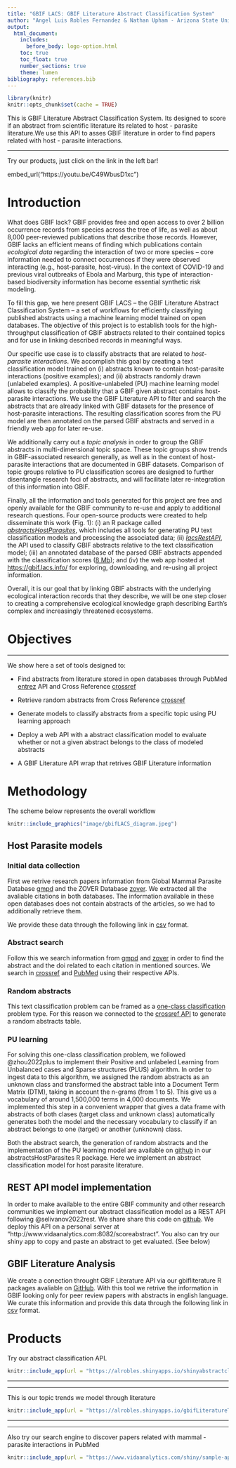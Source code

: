 ```yaml
---
title: "GBIF LACS: GBIF Literature Abstract Classification System"
author: "Angel Luis Robles Fernandez & Nathan Upham - Arizona State University"
output:
  html_document:
    includes:
      before_body: logo-option.html
    toc: true
    toc_float: true
    number_sections: true
    theme: lumen
bibliography: references.bib  
---
```

```r
library(knitr)
knitr::opts_chunk$set(cache = TRUE)
```

This is GBIF Literature Abstract Classification System. Its designed to score if an abstract from scientific literature its related to host - parasite literature.We use this API to asses GBIF literature in order to find papers related with host - parasite interactions. 

*** 
Try our products, just click on the link in the left bar!


embed_url("https://youtu.be/C49WbusD1xc")

# Introduction

What does GBIF lack? GBIF provides free and open access to over 2 billion occurrence records from species across the tree of life, as well as about 8,000 peer-reviewed publications that describe those records. However, GBIF lacks an efficient means of finding which publications contain *ecological data* regarding the interaction of two or more species -- core information needed to connect occurrences if they were observed interacting (e.g., host-parasite, host-virus). In the context of COVID-19 and previous viral outbreaks of Ebola and Marburg, this type of interaction-based biodiversity information has become essential synthetic risk modeling.

To fill this gap, we here present GBIF LACS – the GBIF Literature Abstract Classification System – a set of workflows for efficiently classifying published abstracts using a machine learning model trained on open databases. The objective of this project is to establish tools for the high-throughput classification of GBIF abstracts related to their contained topics and for use in linking described records in meaningful ways.

Our specific use case is to classify abstracts that are related to *host-parasite interactions*. We accomplish this goal by creating a text classification model trained on (i) abstracts known to contain host-parasite interactions (positive examples); and (ii) abstracts randomly drawn (unlabeled examples). A positive-unlabeled (PU) machine learning model allows to classify the probability that a GBIF given abstract contains host-parasite interactions. We use the GBIF Literature API to filter and search the abstracts that are already linked with GBIF datasets for the presence of host-parasite interactions. The resulting classification scores from the PU model are then annotated on the parsed GBIF abstracts and served in a friendly web app for later re-use.

We additionally carry out a *topic analysis* in order to group the GBIF abstracts in multi-dimensional topic space. These topic groups show trends in GBIF-associated research generally, as well as in the context of host-parasite interactions that are documented in GBIF datasets. Comparison of topic groups relative to PU classification scores are designed to further disentangle research foci of abstracts, and will facilitate later re-integration of this information into GBIF.

Finally, all the information and tools generated for this project are free and openly available for the GBIF community to re-use and apply to additional research questions. Four open-source products were created to help disseminate this work (Fig. 1): (i) an R package called [*abstractsHostParasites*](https://github.com/alrobles/abstractsHostParasites), which includes all tools for generating PU text classification models and processing the associated data; (ii) [*lacsRestAPI*](https://github.com/alrobles/lacsRestAPI), the API used to classify GBIF abstracts relative to the text classification model; (iii) an annotated database of the parsed GBIF abstracts appended with the classification scores ([8 Mb](https://raw.githubusercontent.com/alrobles/abstractsHostParasites/main/data-raw/df_abstracts.csv)); and (iv) the web app hosted at [https://gbif.lacs.info/](https://gbif.lacs.info/) for exploring, downloading, and re-using all project information.

Overall, it is our goal that by linking GBIF abstracts with the underlying ecological interaction records that they describe, we will be one step closer to creating a comprehensive ecological knowledge graph describing Earth’s complex and increasingly threatened ecosystems.


# Objectives
***
We show here a set of tools designed to:

* Find abstracts from literature stored in open databases through PubMed [entrez](https://www.ncbi.nlm.nih.gov/home/develop/api/) API and Cross Reference [crossref](https://api.crossref.org/) 

* Retrieve random abstracts from Cross Reference [crossref](https://api.crossref.org/) 

* Generate models to classify abstracts from a specific topic using PU learning approach

- Deploy a web API with a abstract classification model to evaluate whether or not a given abstract belongs to the class of modeled abstracts

- A GBIF Literature API wrap that retrives GBIF Literature information


# Methodology

The scheme below represents the overall workflow 

```r
knitr::include_graphics("image/gbifLACS_diagram.jpeg")
```

## Host Parasite models
### Initial data collection
First we retrive research papers information from Global Mammal Parasite Database [gmpd](https://gmpd2.ecology.uga.edu/) and the ZOVER Database  [zover](http://www.mgc.ac.cn/cgi-bin/ZOVER/main.cgi). We extracted all the avaliable citations in both databases. The information available in these open databases does not contain abstracts of the articles, so we had to additionally retrieve them.

We provide these data through the following link in [csv](https://raw.githubusercontent.com/alrobles/abstractsHostParasites/main/data-raw/df_abstracts.csv) format.

### Abstract search
Follow this we search information from [gmpd](https://gmpd2.ecology.uga.edu/) and  [zover](http://www.mgc.ac.cn/cgi-bin/ZOVER/main.cgi) in order to find the abstract and the doi related to each citation in mentioned sources. We search in [crossref](https://www.crossref.org/) and [PubMed](https://pubmed.ncbi.nlm.nih.gov/) using their respective APIs.

### Random abstracts
This text classification problem can be framed as a [one-class classification](https://en.wikipedia.org/wiki/One-class_classification) problem type. For this reason we connected to the [crossref API](https://api.crossref.org/swagger-ui/index.html) to generate a random abstracts table. 

### PU learning
For solving this one-class classification problem, we followed @zhou2022plus to implement their Positive and unlabeled Learning from Unbalanced cases and Sparse structures (PLUS) algorithm. In order to ingest data to this algorithm, we assigned the random abstracts as an unknown class and transformed the abstract table into a Document Term Matrix (DTM), taking in account the n-grams (from 1 to 5). This give us a vocabulary of around 1,500,000 terms in 4,000 documents. We implemented this step in a convenient wrapper that gives a data frame with abstracts of both clases (target class and unknown class) automatically generates both the model and the necessary vocabulary to classify if an abstract belongs to one (target) or another (unknown) class.

Both the abstract search, the generation of random abstracts and the implementation of the PU learning model are available on [github](https://github.com/alrobles/abstractsHostParasites) in our abstractsHostParasites R package. Here we implement an abstract classification model for host parasite literature. 

## REST API model implementation
In order to make available to the entire GBIF community and other research communities we implement our abstract classification model as a REST API following @selivanov2022rest. We share share this code on [github](https://github.com/alrobles/lacsRestAPI). We deploy this API on a personal server at "http://www.vidaanalytics.com:8082/scoreabstract". You also can try our shiny app to copy and paste an abstract to get evaluated. (See below)

## GBIF Literature Analysis
We create a conection throught GBIF Literature API via our gbifliterature R packages avaliable on [GitHub](https://github.com/alrobles/gbifliterature). With this tool we retrive the information in GBIF looking only for peer review papers with abstracts in english language.
We curate this information and provide this data through the following link in [csv](https://raw.githubusercontent.com/alrobles/abstractsHostParasites/main/data-raw/gbif_literature_english.csv) format.





# Products

Try our abstract classification API. 

```r
knitr::include_app(url = "https://alrobles.shinyapps.io/shinyabstractclass",height = "300px")
```
***


***
This is our topic trends we model through literature
```r
knitr::include_app(url = "https://alrobles.shinyapps.io/gbifLiteratureTopics/",height = "600px")
```
***

***
Also try our search engine to discover papers related with mammal - parasite
interactions in PubMed

```r
knitr::include_app(url = "https://www.vidaanalytics.com/shiny/sample-apps/mammals_virus_text_class/",height = "600px")
```
